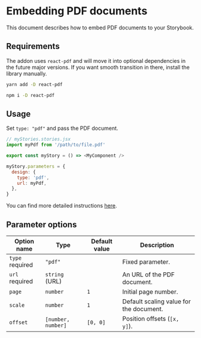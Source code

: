 
<Meta title="Docs/PDF/README" />

# Embedding PDF documents

<Subtitle>
  This document describes how to embed PDF documents to your Storybook.
</Subtitle>

## Requirements

The addon uses `react-pdf` and will move it into optional dependencies in the future major versions.
If you want smooth transition in there, install the library manually.

<TabsState initial="yarn">
  <div id="yarn" title="Yarn"><div>

```sh
yarn add -D react-pdf
```

  </div></div>
  <div id="npm" title="NPM"><div>

```sh
npm i -D react-pdf
```

  </div></div>
</TabsState>

## Usage

Set `type: "pdf"` and pass the PDF document.

```js
// myStories.stories.jsx
import myPdf from '/path/to/file.pdf'

export const myStory = () => <MyComponent />

myStory.parameters = {
  design: {
    type: 'pdf',
    url: myPdf,
  },
}
```

You can find more detailed instructions [here](/?path=/docs/docs-pdf-examples--embed-pdf).

## Parameter options

| Option name                                      | Type               | Default value | Description                             |
| ------------------------------------------------ | ------------------ | ------------- | --------------------------------------- |
| `type` <Badge status="positive">required</Badge> | `"pdf"`            |               | Fixed parameter.                        |
| `url` <Badge status="positive">required</Badge>  | `string` (URL)     |               | An URL of the PDF document.             |
| `page`                                           | `number`           | `1`           | Initial page number.                    |
| `scale`                                          | `number`           | `1`           | Default scaling value for the document. |
| `offset`                                         | `[number, number]` | `[0, 0]`      | Position offsets (`[x, y]`).            |

